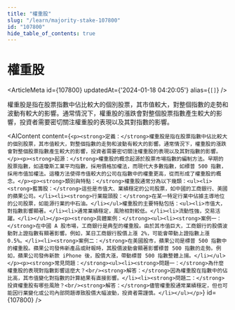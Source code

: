 ```yaml
---
title: "權重股"
slug: "/learn/majority-stake-107800"
id: "107800"
hide_table_of_contents: true
---
```



# 權重股

<ArticleMeta id={107800} updatedAt={'2024-01-18 04:20:05'} alias={`[]`} />
<div className='border-solid border-b border-t-0 my-4 border-[var(--ifm-color-gray-300)]' />

權重股是指在股票指數中佔比較大的個別股票，其市值較大，對整個指數的走勢和波動有較大的影響。通常情況下，權重股的漲跌會對整個股票指數產生較大的影響，投資者需要密切關注權重股的表現以及其對指數的影響。

<AIContent content={`<p><strong>定義：</strong>權重股是指在股票指數中佔比較大的個別股票，其市值較大，對整個指數的走勢和波動有較大的影響。通常情況下，權重股的漲跌會對整個股票指數產生較大的影響，投資者需要密切關注權重股的表現以及其對指數的影響。</p><p><strong>起源：</strong>權重股的概念起源於股票市場指數的編制方法。早期的股票指數，如道瓊斯工業平均指數，採用價格加權法，而現代大多數指數，如標普 500 指數，採用市值加權法。這種方法使得市值較大的公司在指數中的權重更高，從而形成了權重股的概念。</p><p><strong>類別與特點：</strong>權重股通常分為以下幾類：<ul><li><strong>藍籌股：</strong>這些是市值大、業績穩定的公司股票，如中國的工商銀行、美國的蘋果公司。</li><li><strong>行業龍頭股：</strong>在某一特定行業中佔據主導地位的公司股票，如能源行業的中石油。</li></ul>權重股的主要特點包括：<ul><li>市值大，對指數影響顯著。</li><li>通常業績穩定，風險相對較低。</li><li>流動性強，交易活躍。</li></ul></p><p><strong>具體案例：</strong><ul><li><strong>案例一：</strong>在中國 A 股市場，工商銀行是典型的權重股。由於其市值巨大，工商銀行的股價波動對上證指數有顯著影響。例如，某日工商銀行股價上漲 2%，可能會帶動上證指數上漲 0.5%。</li><li><strong>案例二：</strong>在美國股市，蘋果公司是標普 500 指數中的權重股。蘋果公司發佈新產品或財報時，其股價波動會顯著影響標普 500 指數的走勢。例如，蘋果公司發佈新款 iPhone 後，股價大漲，帶動標普 500 指數整體上揚。</li></ul></p><p><strong>常見問題：</strong><ul><li><strong>問題一：</strong>為什麼權重股的表現對指數影響這麼大？<br/><strong>解答：</strong>因為權重股在指數中的佔比高，其市值變化對指數的計算結果有直接影響。</li><li><strong>問題二：</strong>投資權重股有哪些風險？<br/><strong>解答：</strong>儘管權重股通常業績穩定，但也可能因行業變化或公司內部問題導致股價大幅波動，投資者需謹慎。</li></ul></p>`} id={107800} />

